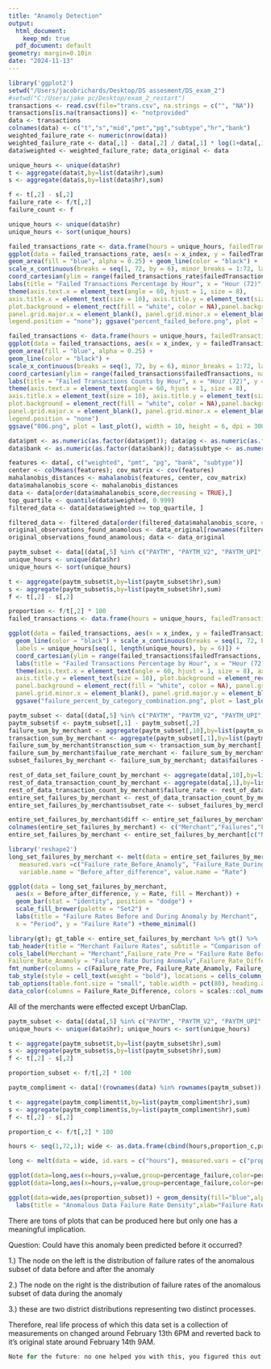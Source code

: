 ```yaml
---
title: "Anamoly Detection"
output:
  html_document:
    keep_md: true
  pdf_document: default
geometry: margin=0.10in
date: "2024-11-13"
---
```


```r
library('ggplot2')
setwd("/Users/jacobrichards/Desktop/DS assesment/DS_exam_2")
#setwd("C:/Users/jake pc/Desktop/exam_2_restart")
transactions <- read.csv(file="trans.csv", na.strings = c("", "NA"))
transactions[is.na(transactions)] <- "notprovided"
data <- transactions
colnames(data) <- c("t","s","mid","pmt","pg","subtype","hr","bank")
weighted_failure_rate <- numeric(nrow(data))
weighted_failure_rate <- data[,1] - data[,2] / data[,1] * log(1+data[,1])
data$weighted <- weighted_failure_rate; data_original <- data 
```


```r
unique_hours <- unique(data$hr)
t <- aggregate(data$t,by=list(data$hr),sum)
s <- aggregate(data$s,by=list(data$hr),sum)

f <- t[,2] - s[,2]
failure_rate <- f/t[,2]
failure_count <- f

unique_hours <- unique(data$hr)
unique_hours <- sort(unique_hours)
```


```r
failed_transactions_rate <- data.frame(hours = unique_hours, failedTransactions = failure_rate, x_index = seq(1, 72, by = 1))
ggplot(data = failed_transactions_rate, aes(x = x_index, y = failedTransactions)) + 
geom_area(fill = "blue", alpha = 0.25) + geom_line(color = "black") +  
scale_x_continuous(breaks = seq(1, 72, by = 6), minor_breaks = 1:72, labels = unique_hours[seq(1, length(unique_hours), by = 6)]) + 
coord_cartesian(ylim = range(failed_transactions_rate$failedTransactions, na.rm = TRUE)) +  
labs(title = "Failed Transactions Percentage by Hour", x = "Hour (72)", y = "Failed Transactions Per Hour") +
theme(axis.text.x = element_text(angle = 60, hjust = 1, size = 8), 
axis.title.x = element_text(size = 10), axis.title.y = element_text(size = 10),
plot.background = element_rect(fill = "white", color = NA),panel.background = element_rect(fill = "white", color = NA),
panel.grid.major.x = element_blank(), panel.grid.minor.x = element_blank(), panel.grid.major.y = element_blank(), 
legend.position = "none"); ggsave("percent_failed_before.png", plot = last_plot(), width = 10, height = 6, dpi = 300)
```


```r
failed_transactions <- data.frame(hours = unique_hours, failedTransactions = failure_count, x_index = seq(1, 72, by = 1))
ggplot(data = failed_transactions, aes(x = x_index, y = failedTransactions)) + 
geom_area(fill = "blue", alpha = 0.25) + 
geom_line(color = "black") +  
scale_x_continuous(breaks = seq(1, 72, by = 6), minor_breaks = 1:72, labels = unique_hours[seq(1, length(unique_hours), by = 6)]) + 
coord_cartesian(ylim = range(failed_transactions$failedTransactions, na.rm = TRUE)) +  
labs(title = "Failed Transactions Counts by Hour", x = "Hour (72)", y = "Failed Transactions Per Hour") +
theme(axis.text.x = element_text(angle = 60, hjust = 1, size = 8), 
axis.title.x = element_text(size = 10), axis.title.y = element_text(size = 10),
plot.background = element_rect(fill = "white", color = NA),panel.background = element_rect(fill = "white", color = NA),
panel.grid.major.x = element_blank(), panel.grid.minor.x = element_blank(), panel.grid.major.y = element_blank(), 
legend.position = "none")
ggsave("806.png", plot = last_plot(), width = 10, height = 6, dpi = 300)
```


```r
data$pmt <- as.numeric(as.factor(data$pmt)); data$pg <- as.numeric(as.factor(data$pg))
data$bank <- as.numeric(as.factor(data$bank)); data$subtype <- as.numeric(as.factor(data$subtype))

features <- data[, c("weighted", "pmt", "pg", "bank", "subtype")]
center <- colMeans(features); cov_matrix <- cov(features)
mahalanobis_distances <- mahalanobis(features, center, cov_matrix)
data$mahalanobis_score <- mahalanobis_distances
data <- data[order(data$mahalanobis_score,decreasing = TRUE),]
top_quartile <- quantile(data$weighted, 0.999)
filtered_data <- data[data$weighted >= top_quartile, ]

filtered_data <- filtered_data[order(filtered_data$mahalanobis_score, decreasing = TRUE), ]
original_observations_found_anamolous <- data_original[rownames(filtered_data),]
original_observations_found_anamolous; data <- data_original
```


```r
paytm_subset <- data[(data[,5] %in% c("PAYTM", "PAYTM_V2", "PAYTM_UPI", "notprovided")) & (data[,6] %in% c("UPI_COLLECT")) & (data[,4] == "UPI"),]
unique_hours <- unique(data$hr)
unique_hours <- sort(unique_hours)

t <- aggregate(paytm_subset$t,by=list(paytm_subset$hr),sum)
s <- aggregate(paytm_subset$s,by=list(paytm_subset$hr),sum)
f <- t[,2] - s[,2]

proportion <- f/t[,2] * 100
failed_transactions <- data.frame(hours = unique_hours, failedTransactions = proportion, x_index = seq(1, 72, by = 1))

ggplot(data = failed_transactions, aes(x = x_index, y = failedTransactions)) + geom_area(fill = "blue", alpha = 0.25) + 
  geom_line(color = "black") + scale_x_continuous(breaks = seq(1, 72, by = 6), minor_breaks = 1:72, 
  labels = unique_hours[seq(1, length(unique_hours), by = 6)]) + 
  coord_cartesian(ylim = range(failed_transactions$failedTransactions, na.rm = TRUE)) +  
  labs(title = "Failed Transactions Percentage by Hour", x = "Hour (72)", y = "Failed Transactions Per Hour") +
  theme(axis.text.x = element_text(angle = 60, hjust = 1, size = 8), axis.title.x = element_text(size = 10),
  axis.title.y = element_text(size = 10), plot.background = element_rect(fill = "white", color = NA),
  panel.background = element_rect(fill = "white", color = NA), panel.grid.major.x = element_blank(),  
  panel.grid.minor.x = element_blank(), panel.grid.major.y = element_blank(), legend.position = "none")
  ggsave("failure_percent_by_category_combination.png", plot = last_plot(), width = 10, height = 6, dpi = 300)
```


```r
paytm_subset <- data[(data[,5] %in% c("PAYTM", "PAYTM_V2", "PAYTM_UPI", "notprovided")) & (data[,6] %in% c("UPI_COLLECT")) & (data[,4] == "UPI"),]
paytm_subset$f <- paytm_subset[,1] - paytm_subset[,2]
failure_sum_by_merchant <- aggregate(paytm_subset[,10],by=list(paytm_subset$mid),sum)
transaction_sum_by_merchant <- aggregate(paytm_subset[,1],by=list(paytm_subset$mid),sum)
failure_sum_by_merchant$transction_sum <- transaction_sum_by_merchant[,2]
failure_sum_by_merchant$failue_rate_merchant <- failure_sum_by_merchant[,2]/failure_sum_by_merchant[,3]
subset_failures_by_merchant <- failure_sum_by_merchant; data$failures <- data[,1] - data[,2]

rest_of_data_set_failure_count_by_merchant <- aggregate(data[,10],by=list(data$mid),sum)
rest_of_data_transaction_count_by_merchant <- aggregate(data[,1],by=list(data$mid),sum)
rest_of_data_transaction_count_by_merchant$failure_rate <- rest_of_data_set_failure_count_by_merchant[,2]/rest_of_data_transaction_count_by_merchant[,2]
entire_set_failures_by_merchant <- rest_of_data_transaction_count_by_merchant
entire_set_failures_by_merchant$subset_rate <- subset_failures_by_merchant[,4]

entire_set_failures_by_merchant$diff <- entire_set_failures_by_merchant[,4] - entire_set_failures_by_merchant[,3]
colnames(entire_set_failures_by_merchant) <- c("Merchant","Failures","Failure_rate_Pre","Failure_Rate_Anamoly", "Failure_Rate_Difference")
entire_set_failures_by_merchant <- entire_set_failures_by_merchant[c("Merchant","Failure_rate_Pre","Failure_Rate_Anamoly","Failure_Rate_Difference")]

library('reshape2')
long_set_failures_by_merchant <- melt(data = entire_set_failures_by_merchant, id.vars =c("Merchant"),
   measured.vars =c("Failure_rate_Before_Anamoly", "Failure_Rate_During_Anamoly","Difference_between_Failure_Rate"),
   variable.name = "Before_after_difference", value.name = "Rate")

ggplot(data = long_set_failures_by_merchant, 
  aes(x = Before_after_difference, y = Rate, fill = Merchant)) +
  geom_bar(stat = "identity", position = "dodge") +
  scale_fill_brewer(palette = "Set2") +  
  labs(title = "Failure Rates Before and During Anomaly by Merchant",
  x = "Period", y = "Failure Rate") +theme_minimal()
```
```r
library(gt); gt_table <- entire_set_failures_by_merchant %>% gt() %>%
tab_header(title = "Merchant Failure Rates", subtitle = "Comparison of Failure Rates Before and During Anomaly") %>%
cols_label(Merchant = "Merchant",Failure_rate_Pre = "Failure Rate Before Anomaly",
Failure_Rate_Anamoly = "Failure Rate During Anomaly",Failure_Rate_Difference = "Difference in Failure Rate") %>%
fmt_number(columns = c(Failure_rate_Pre, Failure_Rate_Anamoly, Failure_Rate_Difference), decimals = 4) %>%
tab_style(style = cell_text(weight = "bold"), locations = cells_column_labels(everything())) %>%
tab_options(table.font.size = "small", table.width = pct(80), heading.align = "center") %>%
data_color(columns = Failure_Rate_Difference, colors = scales::col_numeric(palette = c("lightblue", "red"), domain = NULL)); gt_table
```

All of the merchants were effected except UrbanClap. 

```r
paytm_subset <- data[(data[,5] %in% c("PAYTM", "PAYTM_V2", "PAYTM_UPI", "notprovided")) & (data[,6] %in% c("UPI_COLLECT")) & (data[,4] == "UPI"),]
unique_hours <- unique(data$hr); unique_hours <- sort(unique_hours)

t <- aggregate(paytm_subset$t,by=list(paytm_subset$hr),sum)
s <- aggregate(paytm_subset$s,by=list(paytm_subset$hr),sum)
f <- t[,2] - s[,2]

proportion_subset <- f/t[,2] * 100
```

```r
paytm_compliment <- data[!(rownames(data) %in% rownames(paytm_subset)), ]

t <- aggregate(paytm_compliment$t,by=list(paytm_compliment$hr),sum)
s <- aggregate(paytm_compliment$s,by=list(paytm_compliment$hr),sum)
f <- t[,2] - s[,2]

proportion_c <- f/t[,2] * 100
```

```r
hours <- seq(1,72,1); wide <- as.data.frame(cbind(hours,proportion_c,proportion_subset))

long <- melt(data = wide, id.vars = c("hours"), measured.vars = c("proportion_c", "proportion_subset"), variable.name = "percentage_failure")

ggplot(data=long,aes(x=hours,y=value,group=percentage_failure,color=percentage_failure)) + geom_smooth() + labs(title="smoothed failure percentage curve") 
ggplot(data=long,aes(x=hours,y=value,group=percentage_failure,color=percentage_failure)) + geom_line() + labs(title="failure percentage line, Figure 1.0")
```


```r
ggplot(data=wide,aes(proportion_subset)) + geom_density(fill="blue",alpha=0.20) + theme_minimal() + 
  labs(title = "Anomalous Data Failure Rate Density",xlab="Failure Rate",ylab="Density")
```


There are tons of plots that can be produced here but only one has a meaningful implication. 

Question: Could have this anomaly been predicted before it occurred? 

1.) The node on the left is the distribution of failure rates of the anomalous subset of data before and after the anomaly 

2.) The node on the right is the distribution of failure rates of the anomalous subset of data during the anomaly

3.) these are two district distributions representing two distinct processes.

Therefore, real life process of which this data set is a collection of measurements on changed around February 13th 6PM and reverted back to it's original state around February 14th 9AM.

```r
Note for the future: no one helped you with this, you figured this out on your own. The only clue you had was you saw Figure 1.0 produced by someone else on discord with no indication of where it came from other than it was the result of the combination of categorical variables. 
```







